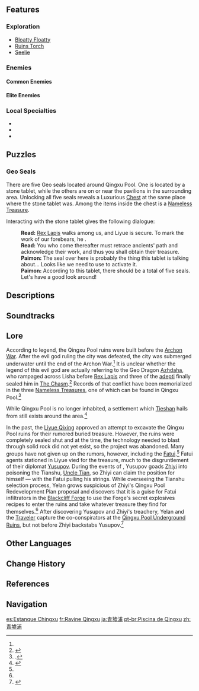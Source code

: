{{Location Infobox
|image        = <gallery>
Qingxu Pool.png|In-Game
Qingxu Pool Map.png|Map
</gallery>
|type         = Subarea
|region       = Liyue
|area         = Lisha
}}
{{Location Intro|{{Lang|'''Qingxu Pool'''|zh=青墟浦|zh_rm=Qīngxū-pǔ}}|description=<p>The ruins there are said to have been left behind by an evil god, and it was underwater until the end of the [[Archon War]].<ref name="Roald8">{{Ref/Book|Diary of Roald the Adventurer|8}}</ref></p>}}

==Features==
===Exploration===
*[[Bloatty Floatty]]
*[[Ruins Torch]]
*[[Seelie]]

===Enemies===
====Common Enemies====
{{Column|2| {{Enemy List|Hilichurl Berserker;Cryo Hilichurl Shooter;Electro Hilichurl Shooter;Pyro Hilichurl Shooter;Large Dendro Slime;Treasure Hoarders: Scout;Treasure Hoarders: Electro Potioneer;Treasure Hoarders: Pyro Potioneer;Treasure Hoarders: Marksman;Treasure Hoarders: Gravedigger}}
}}

====Elite Enemies====
{{Enemy List|Cryo Abyss Mage;Hydro Abyss Mage;Blazing Axe Mitachurl}}

===Local Specialties===
*{{Item|Cor Lapis}}
*{{Item|Noctilucous Jade}}
*{{Item|Qingxin}}

==Puzzles==
===Geo Seals===
There are five Geo seals located around Qingxu Pool. One is located by a stone tablet, while the others are on or near the pavilions in the surrounding area. Unlocking all five seals reveals a Luxurious [[Chest]] at the same place where the stone tablet was. Among the items inside the chest is a [[Nameless Treasure]].

Interacting with the stone tablet gives the following dialogue:
{{Dialogue Start}}
:'''Read:''' [[Rex Lapis]] walks among us, and Liyue is secure. To mark the work of our forebears, he {{Color|buzzword|left here five seals, setting them within pavilions}}.
:'''Read:''' You who come thereafter must retrace ancients' path and acknowledge their work, and thus you shall obtain their treasure.
:'''Paimon:''' The seal over here is probably the thing this tablet is talking about... Looks like we need to use {{Color|buzzword|Geo}} to activate it.
:'''Paimon:''' According to this tablet, there should be a total of five seals. Let's have a good look around!
{{Dialogue End}}

==Descriptions==
{{Description|A ruined tower amid a verdant field. It still stands, defending a bygone age long returned to dust.|Viewpoint, [[Qingxu's Forsaken Tower]]}}

==Soundtracks==
{{Soundtracks by Category Table|type=location}}

==Lore==
According to legend, the Qingxu Pool ruins were built before the [[Archon War]]. After the evil god ruling the city was defeated, the city was submerged underwater until the end of the Archon War.<ref name="Roald8" /> It is unclear whether the legend of this evil god are actually referring to the Geo Dragon [[Azhdaha]], who rampaged across Lisha before [[Rex Lapis]] and three of the [[adepti]] finally sealed him in [[The Chasm (Subregion)|The Chasm]].<ref name="CandAnalysis">{{Ref/Quest|Candidature Analysis}}</ref> Records of that conflict have been memorialized in the three [[Nameless Treasure]]s, one of which can be found in Qingxu Pool.<ref>.{{Ref/HEO|Hidden in Nameless Treasures}}</ref>

While Qingxu Pool is no longer inhabited, a settlement which [[Tieshan]] hails from still exists around the area.<ref>{{Ref/NPC|Tieshan|quote='''Tieshan:''' Well, actually, I'm not from the city. Qingxu Pool's where my home is, thereabouts.}}</ref>

In the past, the [[Liyue Qixing]] approved an attempt to excavate the Qingxu Pool ruins for their rumored buried treasure. However, the ruins were completely sealed shut and at the time, the technology needed to blast through solid rock did not yet exist, so the project was abandoned. Many groups have not given up on the rumors, however, including the [[Fatui]].<ref name="CandAnalysis" /> Fatui agents stationed in Liyue vied for the treasure, much to the disgruntlement of their diplomat [[Yusupov]]. During the events of {{Quest|Calculated Gambit}}, Yusupov goads [[Zhiyi]] into poisoning the Tianshu, [[Uncle Tian]], so Zhiyi can claim the position for himself &mdash; with the Fatui pulling his strings. While overseeing the Tianshu selection process, Yelan grows suspicious of Zhiyi's Qingxu Pool Redevelopment Plan proposal and discovers that it is a guise for Fatui infiltrators in the [[Blackcliff Forge]] to use the Forge's secret explosives recipes to enter the ruins and take whatever treasure they find for themselves.<ref name="CandAnalysis" /> After discovering Yusupov and Zhiyi's treachery, Yelan and the [[Traveler]] capture the co-conspirators at the [[Qingxu Pool Underground Ruins]], but not before Zhiyi backstabs Yusupov.<ref>{{Ref/Quest|Foregone Conclusion}}</ref>

==Other Languages==
{{Other Languages
|en      = Qingxu Pool
|zhs     = 青墟浦
|zhs_rm  = Qīngxū-pǔ
|zht     = 青墟浦
|zht_rm  = Qīngxū-pǔ
|zh_tl   = Green Ruins Riverbank
|ja      = {{Rubi|青|せい|墟|きょ|浦|うら}}
|ja_rm   = Seikyo-ura<ref>[[Map]], Label: Qingxu Pool (Japanese)</ref>
|ja_tl   = Green Ruins Riverbank{{Sino|ja}}
|ko      = {{tt|청허포|青墟浦}}
|ko_rm   = Cheongheo-po
|ko_tl   = Green Ruins Riverbank{{Sino|ko}}
|es      = Estanque Chingxu
|es_tl   = Qingxu Pool
|fr      = Ravine Qingxu
|fr_tl   = Qingxu Gully
|ru      = Озеро Цинсю
|ru_tl   = Qingxu Lake
|th      = Qingxu Pool
|vi      = Cửa Biển {{tt|Thanh Hư|青墟}}
|vi_tl   = Qingxu Estuary{{Sino|vi|part=1}}
|de      = Qingxu-Tümpel
|de_tl   = Qingxu Pool
|id      = Qingxu Pool
|pt      = Piscina de Qingxu
|pt_tl   = Qingxu Pool
|tr      = Qingxu Göleti
|tr_tl   = Qingxu Pond
|it      = Lado Qingxu
|it_tl   = Qingxu Lake
}}

==Change History==
{{Change History|1.0}}

==References==
{{Reflist}}

==Navigation==
{{Area Navbox|Liyue}}

[[es:Estanque Chingxu]]
[[fr:Ravine Qingxu]]
[[ja:青墟浦]]
[[pt-br:Piscina de Qingxu]]
[[zh:青墟浦]]